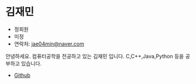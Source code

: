 # 김재민

- 정회원
- 미정
- 연락처: [jae04min@naver.com](mailto:jae04min@naver.com)

안녕하세요. 컴퓨터공학을 전공하고 있는 김재민 입니다. C,C++,Java,Python 등을 공부하고 있습니다.

- [Github](https://github.com/jae04min)
